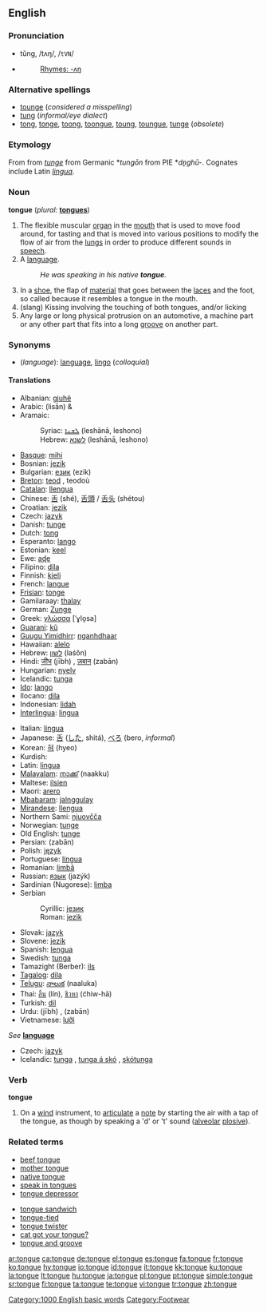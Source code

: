 ==English==

===Pronunciation===
*tŭng, /tʌŋ/, /<tt>tVN</tt>/
*{{audio|en-us-tongue.ogg|Audio (US)}}
*:[[Rhymes:English:-ʌŋ|Rhymes: -ʌŋ]]

===Alternative spellings===
*[[tounge]] (''considered a misspelling'')
*[[tung]] (''informal/eye dialect'')
*[[tong]], [[tonge]], [[toong]], [[toongue]], [[toung]], [[toungue]], [[tunge]] (''obsolete'')

===Etymology===
From {{ME.}} from {{OE.}} ''[[tunge]]'' from Germanic *''tungōn'' from PIE *''dn̥ghū-''. Cognates include Latin ''[[lingua]]''.

===Noun===
'''tongue''' (''plural:'' '''[[tongues]]''')
{{wikipedia}}

# The flexible muscular [[organ]] in the [[mouth]] that is used to move food around, for tasting and that is moved into various positions to modify the flow of air from the [[lung]]s in order to produce different sounds in [[speech]].
# A [[language]].
#:''He was speaking in his native '''tongue'''.''
# In a [[shoe]], the flap of [[material]] that goes between the [[laces]] and the foot, so called because it resembles a tongue in the mouth.
# (slang) Kissing involving the touching of both tongues, and/or licking
# Any large or long physical protrusion on an automotive, a machine part or any other part that fits into a long [[groove]] on another part.

===Synonyms===
*(''language''): [[language]], [[lingo]] (''colloquial'')

====Translations====
{{rfc-level|Translations at L4+ not in L3 POS section (AutoFormat would have corrected level of Synonyms)}}
{{trans-top|organ}}
*Albanian: [[gjuhë]] {{f}}
*Arabic: {{ARchar|[[لسان]]}} (lisān) {{m}} & {{f}}
*Aramaic:
*:Syriac: [[ܠܫܢܐ]] (leshānā, leshono) {{m}}
*:Hebrew: [[לשנא]] (leshānā, leshono) {{m}}
*[[Basque]]: [[mihi]]
*Bosnian: [[jezik]] {{m}}
*Bulgarian: [[език]] (ezik) {{m}}
*[[Breton]]: [[teod]] {{m}}, teodoù {{p}}
*[[Catalan]]: [[llengua]] {{f}}
*Chinese: [[舌]] (shé), [[舌頭]] / [[舌头]] (shétou)
*Croatian: [[jezik]] {{m}}
*Czech: [[jazyk]] {{m}}
*Danish: [[tunge]] {{c}}
*Dutch: [[tong]] {{f}}
*Esperanto: [[lango]]
*Estonian: [[keel]]
*Ewe: [[aɖe]] {{n}}
*Filipino: [[dila]]
*Finnish: [[kieli]]
*French: [[langue#French|langue]] {{f}}
*[[Frisian]]: [[tonge]]
*Gamilaraay: [[thalay]]
*German: [[Zunge]] {{f}}
*Greek: [[γλώσσα]] [ˈɣlo̞sa] {{f}}
*[[Guarani]]: [[kũ]]
*[[Guugu Yimidhirr]]: [[nganhdhaar]]
*Hawaiian: [[alelo]]
*Hebrew: [[לשון]] (laśôn) {{f}}
*Hindi: [[जीभ]] (jībh) {{f}}, [[ज़बान]] (zabān) {{f}}
*Hungarian: [[nyelv]]
*Icelandic: [[tunga]] {{f}}
*[[Ido]]: [[lango]]
*Ilocano: [[dila]]
*Indonesian: [[lidah]]
*[[Interlingua]]: [[lingua#Interlingua|lingua]]
{{trans-mid}}
*Italian: [[lingua#Italian|lingua]] {{f}}
*Japanese: [[舌]] ([[した]], shitá), [[べろ]] (bero, ''informal'')
*Korean: [[혀]] (hyeo)
*Kurdish: {{KUchar|[[زمان]]}}
*Latin: [[lingua]] {{f}}
*[[Malayalam]]: [[നാക്ക്]] (naakku)
*Maltese: [[ilsien]] {{m}}
*Maori: [[arero]]
*[[Mbabaram]]: [[jalnggulay]]
*[[Mirandese]]: [[llengua]] {{f}}
*Northern Sami: [[njuovčča]]
*Norwegian: [[tunge]]
*Old English: [[tunge]]
*Persian: {{FAchar|[[زبان]]}} (zabān)
*Polish: [[język]] {{m}}
*Portuguese: [[língua]] {{f}}
*Romanian: [[limbă]] {{f}}
*Russian: [[язык]] (jazýk) {{m}}
*Sardinian (Nugorese): [[limba]] {{f}}
*Serbian
*:Cyrillic: [[језик]] {{m}}
*:Roman: [[jezik]] {{m}}
*Slovak: [[jazyk]] {{m}}
*Slovene: [[jezik]] {{m}}
*Spanish: [[lengua]] {{f}}
*Swedish: [[tunga]] {{c}}
*Tamazight (Berber): [[ils]]
*[[Tagalog]]: [[dila]]
*[[Telugu]]: [[నాలుక]] (naaluka)
*Thai: [[ลิ้น]] (lín), [[ชิวหา]] (ćhiw-hā)
*Turkish: [[dil]]
*Urdu: {{URchar|[[جیبھ]]}} (jībh) {{f}}, {{URchar|[[زبان]]}} (zabān) {{f}}
*Vietnamese: [[lưỡi]]
{{trans-bottom}}

{{trans-top|language}}
''See'' '''[[language]]'''
{{trans-mid}}
{{trans-bottom}}

{{trans-top|flap in a shoe}}
*Czech: [[jazyk]] {{m}}
*Icelandic: [[tunga]] {{f}}, [[tunga á skó]] {{f}}, [[skótunga]] {{f}}
{{trans-mid}}
{{trans-bottom}}

===Verb===
'''tongue'''

# {{music}} On a [[wind]] instrument, to [[articulate]] a [[note]] by starting the air with a tap of the tongue, as though by speaking a 'd' or 't' sound ([[alveolar]] [[plosive]]).

===Related terms===
{{top2}}
*[[beef tongue]]
*[[mother tongue]]
*[[native tongue]]
*[[speak in tongues]]
*[[tongue depressor]]
{{mid2}}
*[[tongue sandwich]]<!--slang for a kiss in which the tongue is inserted into one's partner's mouth; synonym: French kiss-->
*[[tongue-tied]]
*[[tongue twister]]
*[[cat got your tongue?]]
*[[tongue and groove]]
<!-- move this to "tongue and groove if found to be legitimate: *[[tongue-and-groove merchant]] = a
lesbian, with reference to cunnilingus-->
{{bottom}}

[[Category:1000 English basic words]]
[[Category:Footwear]]

[[ar:tongue]]
[[ca:tongue]]
[[de:tongue]]
[[el:tongue]]
[[es:tongue]]
[[fa:tongue]]
[[fr:tongue]]
[[ko:tongue]]
[[hy:tongue]]
[[io:tongue]]
[[id:tongue]]
[[it:tongue]]
[[kk:tongue]]
[[ku:tongue]]
[[la:tongue]]
[[lt:tongue]]
[[hu:tongue]]
[[ja:tongue]]
[[pl:tongue]]
[[pt:tongue]]
[[simple:tongue]]
[[sr:tongue]]
[[fi:tongue]]
[[ta:tongue]]
[[te:tongue]]
[[vi:tongue]]
[[tr:tongue]]
[[zh:tongue]]